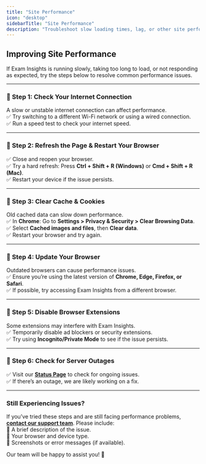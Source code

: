 ```yaml
---
title: "Site Performance"
icon: "desktop"
sidebarTitle: "Site Performance"
description: "Troubleshoot slow loading times, lag, or other site performance issues."
---
```


## **Improving Site Performance**  

If Exam Insights is running slowly, taking too long to load, or not responding as expected, try the steps below to resolve common performance issues.

---

### **🔹 Step 1: Check Your Internet Connection**  
A slow or unstable internet connection can affect performance.  
✅ Try switching to a different Wi-Fi network or using a wired connection.  
✅ Run a speed test to check your internet speed.  

---

### **🔹 Step 2: Refresh the Page & Restart Your Browser**  
✅ Close and reopen your browser.  
✅ Try a hard refresh: Press **Ctrl + Shift + R (Windows)** or **Cmd + Shift + R (Mac)**.  
✅ Restart your device if the issue persists.  

---

### **🔹 Step 3: Clear Cache & Cookies**  
Old cached data can slow down performance.  
✅ In **Chrome**: Go to **Settings > Privacy & Security > Clear Browsing Data**.  
✅ Select **Cached images and files**, then **Clear data**.  
✅ Restart your browser and try again.  

---

### **🔹 Step 4: Update Your Browser**  
Outdated browsers can cause performance issues.  
✅ Ensure you’re using the latest version of **Chrome, Edge, Firefox, or Safari**.  
✅ If possible, try accessing Exam Insights from a different browser.  

---

### **🔹 Step 5: Disable Browser Extensions**  
Some extensions may interfere with Exam Insights.  
✅ Temporarily disable ad blockers or security extensions.  
✅ Try using **Incognito/Private Mode** to see if the issue persists.  

---

### **🔹 Step 6: Check for Server Outages**  
✅ Visit our **[Status Page](/status)** to check for ongoing issues.  
✅ If there’s an outage, we are likely working on a fix.  

---

### **Still Experiencing Issues?**  
If you’ve tried these steps and are still facing performance problems, **[contact our support team](/contact-support)**. Please include:  
📌 A brief description of the issue.  
📌 Your browser and device type.  
📌 Screenshots or error messages (if available).  

Our team will be happy to assist you! 🚀  